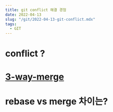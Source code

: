 ```yaml
---
title: git conflict 해결 경험 
date: 2022-04-13
slug: "/git/2022-04-13-git-conflict.mdx"
tags:
  - GIT
---
```


# conflict ?


# [3-way-merge](https://en.wikipedia.org/wiki/Merge_(version_control))

# rebase vs merge 차이는?

